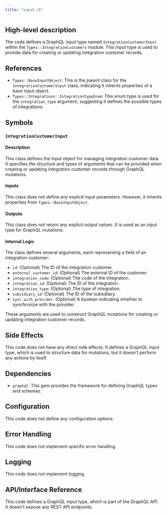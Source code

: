 ```yaml
---
title: "input.rb"
---
```


## High-level description
The code defines a GraphQL input type named `IntegrationCustomerInput` within the `Types::IntegrationCustomers` module. This input type is used to provide data for creating or updating integration customer records.

## References
- `Types::BaseInputObject`: This is the parent class for the `IntegrationCustomerInput` class, indicating it inherits properties of a base input object.
- `Types::Integrations::IntegrationTypeEnum`: This enum type is used for the `integration_type` argument, suggesting it defines the possible types of integrations.

## Symbols

### `IntegrationCustomerInput`
#### Description
This class defines the input object for managing integration customer data. It specifies the structure and types of arguments that can be provided when creating or updating integration customer records through GraphQL mutations.

#### Inputs
This class does not define any explicit input parameters. However, it inherits properties from `Types::BaseInputObject`.

#### Outputs
This class does not return any explicit output values. It is used as an input type for GraphQL mutations.

#### Internal Logic
The class defines several arguments, each representing a field of an integration customer:
- `id`: (Optional) The ID of the integration customer.
- `external_customer_id`: (Optional) The external ID of the customer.
- `integration_code`: (Optional) The code of the integration.
- `integration_id`: (Optional) The ID of the integration.
- `integration_type`: (Optional) The type of integration.
- `subsidiary_id`: (Optional) The ID of the subsidiary.
- `sync_with_provider`: (Optional) A boolean indicating whether to synchronize with the provider.

These arguments are used to construct GraphQL mutations for creating or updating integration customer records.

## Side Effects
This code does not have any direct side effects. It defines a GraphQL input type, which is used to structure data for mutations, but it doesn't perform any actions by itself.

## Dependencies
- `graphql`: This gem provides the framework for defining GraphQL types and schemas.

## Configuration
This code does not define any configuration options.

## Error Handling
This code does not implement specific error handling.

## Logging
This code does not implement logging.

## API/Interface Reference
This code defines a GraphQL input type, which is part of the GraphQL API. It doesn't expose any REST API endpoints.

